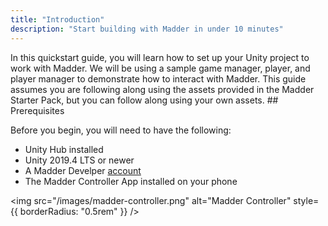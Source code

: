 ```yaml
---
title: "Introduction"
description: "Start building with Madder in under 10 minutes"
---
```


<Note>
  In this quickstart guide, you will learn how to set up your Unity project to
  work with Madder. We will be using a sample game manager, player, and player
  manager to demonstrate how to interact with Madder. This guide assumes you are
  following along using the assets provided in the Madder Starter Pack, but you
  can follow along using your own assets.
</Note>
## Prerequisites

Before you begin, you will need to have the following:

- Unity Hub installed
- Unity 2019.4 LTS or newer
- A Madder Develper [account](https://developers.maddergames.com/)
- The Madder Controller App installed on your phone

<img
  src="/images/madder-controller.png"
  alt="Madder Controller"
  style={{ borderRadius: "0.5rem" }}
/>

